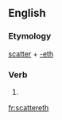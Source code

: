 ==English==

===Etymology===
[[scatter]] + [[-eth]]

===Verb===
{{en-verb form}}

# {{archaic third-person singular of|scatter}}

[[fr:scattereth]]